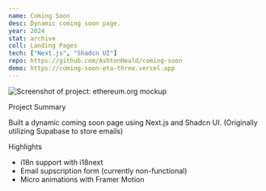 ```yaml
---
name: Coming Soon
desc: Dynamic coming soon page.
year: 2024
stat: archive
coll: Landing Pages
tech: ["Next.js", "Shadcn UI"]
repo: https://github.com/AshtonHeald/coming-soon
demo: https://coming-soon-eta-three.vercel.app
---
```



![Screenshot of project: ethereum.org mockup ](https://cafe.ashtonheald.me/coming-soon.webp)

<SectionHeading>Project Summary</SectionHeading>

Built a dynamic coming soon page using Next.js and Shadcn UI. (Originally utilizing Supabase to store emails)

<SectionHeading>Highlights</SectionHeading>

- i18n support with i18next
- Email supscription form (currently non-functional)
- Micro animations with Framer Motion
